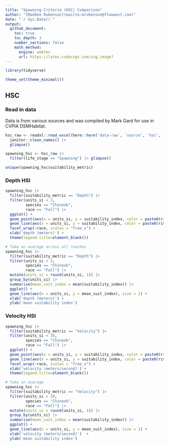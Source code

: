 ```yaml
---
title: "Spawning Criteria (HSC) Comparison"
author: "[Maddee Rubenson](mailto:mrubenson@flowwest.com)"
date: "`r Sys.Date()`"
output: 
  github_document:
    toc: true
    toc_depth: 3
    number_sections: false
    math_method:
      engine: webtex
      url: https://latex.codecogs.com/svg.image?
---
```


```r
library(tidyverse)

theme_set(theme_minimal())

```

## HSC  

### Read in data 

Data is from various sources and was compiled by Mark Gard for use in CVPIA DSMHabitat. 


```r
hsc_raw <- readxl::read_excel(here::here('data-raw', 'source', 'hsc', 'HSC.xlsx'), sheet = "flat") |> 
  janitor::clean_names() |> 
  glimpse()

spawning_hsc <- hsc_raw |> 
  filter(life_stage == "Spawning") |> glimpse()

unique(spawning_hsc$suitability_metric)
```

### Depth HSI

```r
spawning_hsc |> 
  filter(suitability_metric == "Depth") |> 
  filter(units_si < 3,
         species == "Chinook",
         race == "Fall") |>   
  ggplot() + 
  geom_point(aes(x = units_si, y = suitability_index, color = paste0(river, " (", citation, ")"))) + 
  geom_line(aes(x = units_si, y = suitability_index, color = paste0(river, " (", citation, ")"))) + 
  facet_wrap(~race, scales = "free_x") + 
  xlab('depth (meters)') + 
  theme(legend.title=element_blank())

# Take an average across all reaches
spawning_hsc |> 
  filter(suitability_metric == "Depth") |> 
  filter(units_si < 3,
         species == "Chinook",
         race == "Fall") |>   
  mutate(units_si = round(units_si, 1)) |> 
  group_by(units_si) |> 
  summarise(mean_suit_index = mean(suitability_index)) |> 
  ggplot() + 
  geom_line(aes(x = units_si, y = mean_suit_index), size = 1) + 
  xlab('depth (meters)') + 
  ylab('mean suitability index') 


```

### Velocity HSI

```r
spawning_hsc |> 
  filter(suitability_metric == "Velocity") |> 
  filter(units_si < 30,
         species == "Chinook",
         race == "Fall") |>   
  ggplot() + 
  geom_point(aes(x = units_si, y = suitability_index, color = paste0(river, " (", citation, ")"))) + 
  geom_line(aes(x = units_si, y = suitability_index, color = paste0(river, " (", citation, ")"))) + 
  facet_wrap(~race, scales = "free_x") + 
  xlab('velocity (meters/second)') + 
  theme(legend.title=element_blank())

# Take an average
spawning_hsc |> 
  filter(suitability_metric == "Velocity") |> 
  filter(units_si < 30,
         species == "Chinook",
         race == "Fall") |>   
  mutate(units_si = round(units_si, 1)) |> 
  group_by(units_si) |> 
  summarise(mean_suit_index = mean(suitability_index)) |> 
  ggplot() + 
  geom_line(aes(x = units_si, y = mean_suit_index), size = 1) + 
  xlab('velocity (meters/second)')  + 
  ylab('mean suitability index')

```


